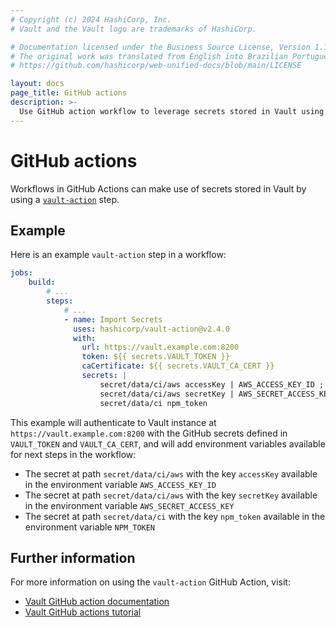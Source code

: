 ```yaml
---
# Copyright (c) 2024 HashiCorp, Inc.
# Vault and the Vault logo are trademarks of HashiCorp.

# Documentation licensed under the Business Source License, Version 1.1.
# The original work was translated from English into Brazilian Portuguese.
# https://github.com/hashicorp/web-unified-docs/blob/main/LICENSE

layout: docs
page_title: GitHub actions
description: >-
  Use GitHub action workflow to leverage secrets stored in Vault using vault-action.
---
```


# GitHub actions

Workflows in GitHub Actions can make use of secrets stored in Vault by using a
[`vault-action`](https://github.com/marketplace/actions/hashicorp-vault) step.

## Example

Here is an example `vault-action` step in a workflow:

```yaml
jobs:
    build:
        # ...
        steps:
            # ...
            - name: Import Secrets
              uses: hashicorp/vault-action@v2.4.0
              with:
                url: https://vault.example.com:8200
                token: ${{ secrets.VAULT_TOKEN }}
                caCertificate: ${{ secrets.VAULT_CA_CERT }}
                secrets: |
                    secret/data/ci/aws accessKey | AWS_ACCESS_KEY_ID ;
                    secret/data/ci/aws secretKey | AWS_SECRET_ACCESS_KEY ;
                    secret/data/ci npm_token
```

This example will authenticate to Vault instance at `https://vault.example.com:8200` with the GitHub secrets defined in
`VAULT_TOKEN` and `VAULT_CA_CERT`, and will add environment variables available for next steps in the workflow:
-  The secret at path `secret/data/ci/aws` with the key `accessKey` available in the environment variable `AWS_ACCESS_KEY_ID`
-  The secret at path `secret/data/ci/aws` with the key `secretKey` available in the environment variable `AWS_SECRET_ACCESS_KEY`
-  The secret at path `secret/data/ci` with the key `npm_token` available in the environment variable `NPM_TOKEN`

## Further information

For more information on using the `vault-action` GitHub Action, visit:

- [Vault GitHub action documentation](https://github.com/marketplace/actions/hashicorp-vault)
- [Vault GitHub actions tutorial](/vault/tutorials/app-integration/github-actions)
